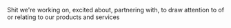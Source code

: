 
Shit we're working on, excited about, partnering with, to draw attention to of or relating to our products and services